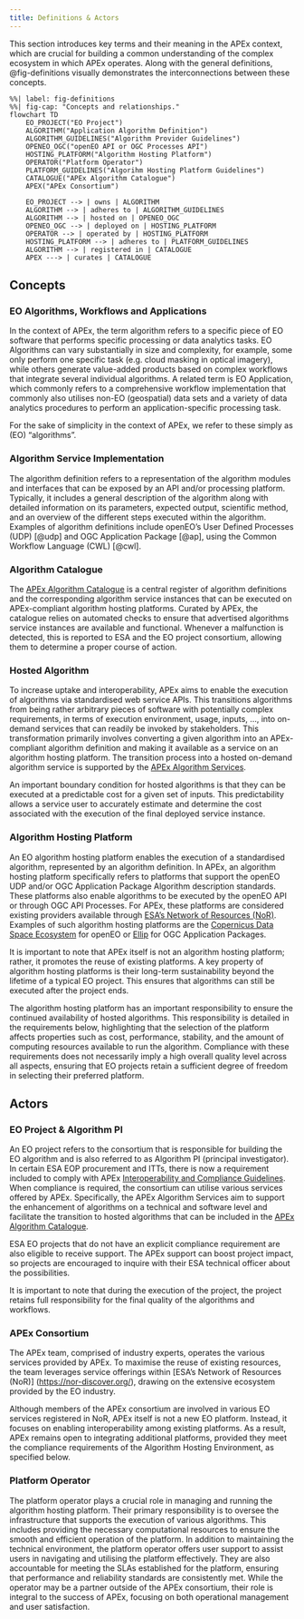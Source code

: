 ```yaml
---
title: Definitions & Actors
---
```


This section introduces key terms and their meaning in the APEx context, which are crucial for building a common
understanding of the complex ecosystem in which APEx operates. Along with the general definitions, @fig-definitions
visually demonstrates the interconnections between these concepts.

```mermaid
%%| label: fig-definitions
%%| fig-cap: "Concepts and relationships."
flowchart TD
    EO_PROJECT("EO Project")
    ALGORITHM("Application Algorithm Definition")
    ALGORITHM_GUIDELINES("Algorithm Provider Guidelines")
    OPENEO_OGC("openEO API or OGC Processes API")
    HOSTING_PLATFORM("Algorithm Hosting Platform")
    OPERATOR("Platform Operator")
    PLATFORM_GUIDELINES("Algorihm Hosting Platform Guidelines")
    CATALOGUE("APEx Algorithm Catalogue")
    APEX("APEx Consortium")

    EO_PROJECT --> | owns | ALGORITHM
    ALGORITHM --> | adheres to | ALGORITHM_GUIDELINES
    ALGORITHM --> | hosted on | OPENEO_OGC
    OPENEO_OGC --> | deployed on | HOSTING_PLATFORM
    OPERATOR --> | operated by | HOSTING_PLATFORM
    HOSTING_PLATFORM --> | adheres to | PLATFORM_GUIDELINES
    ALGORITHM --> | registered in | CATALOGUE
    APEX ---> | curates | CATALOGUE
```

## Concepts

### EO Algorithms, Workflows and Applications

In the context of APEx, the term algorithm refers to a specific piece of EO software that performs specific processing
or data analytics tasks. EO Algorithms can vary substantially in size and complexity, for example, some only perform one
specific task (e.g. cloud masking in optical imagery), while others generate value-added products based on complex
workflows that integrate several individual algorithms. A related term is EO Application, which commonly refers to a
comprehensive workflow implementation that commonly also utilises non-EO (geospatial) data sets and a variety of data
analytics procedures to perform an application-specific processing task.

For the sake of simplicity in the context of APEx, we refer to these simply as (EO) “algorithms”.

### Algorithm Service Implementation

The algorithm definition refers to a representation of the algorithm modules and interfaces that can be exposed by an
API and/or processing platform. Typically, it includes a general description of the algorithm along with detailed
information on its parameters, expected output, scientific method, and an overview of the different steps executed
within the algorithm. Examples of algorithm definitions include openEO’s User Defined Processes (UDP) [@udp] and OGC
Application Package [@ap], using the Common Workflow Language (CWL) [@cwl].

### Algorithm Catalogue

The [APEx Algorithm Catalogue](https://algorithm-catalogue.apex.esa.int/) is a central register of algorithm definitions
and the corresponding algorithm service instances that can be executed on APEx-compliant algorithm hosting platforms.
Curated by APEx, the catalogue relies on automated checks to ensure that advertised algorithms service instances are
available and functional. Whenever a malfunction is detected, this is reported to ESA and the EO project consortium,
allowing them to determine a proper course of action.

### Hosted Algorithm

To increase uptake and interoperability, APEx aims to enable the execution of algorithms via standardised web service
APIs. This transitions algorithms from being rather arbitrary pieces of software with potentially complex requirements,
in terms of execution environment, usage, inputs, …, into on-demand services that can readily be invoked by
stakeholders. This transformation primarily involves converting a given algorithm into an APEx-compliant algorithm
definition and making it available as a service on an algorithm hosting platform. The transition process into a hosted
on-demand algorithm service is supported by the [APEx Algorithm Services](../propagation/index.qmd).

An important boundary condition for hosted algorithms is that they can be executed at a predictable cost for a given set
of inputs. This predictability allows a service user to accurately estimate and determine the cost associated with the
execution of the final deployed service instance.

### Algorithm Hosting Platform

An EO algorithm hosting platform enables the execution of a standardised algorithm, represented by an algorithm
definition. In APEx, an algorithm hosting platform specifically refers to platforms that support the openEO UDP and/or
OGC Application Package Algorithm description standards. These platforms also enable algorithms to be executed by the
openEO API or through OGC API Processes. For APEx, these platforms are considered existing providers available through
[ESA’s Network of Resources (NoR)](https://nor-discover.org/). Examples of such algorithm hosting platforms are the
[Copernicus Data Space Ecosystem](https://dataspace.copernicus.eu/analyse/openeo) for openEO
or [Ellip](https://ellip.terradue.com/) for OGC Application Packages.

It is important to note that APEx itself is not an algorithm hosting platform; rather, it promotes the reuse of existing
platforms. A key property of algorithm hosting platforms is their long-term sustainability beyond the lifetime of a
typical EO project. This ensures that algorithms can still be executed after the project ends.

The algorithm hosting platform has an important responsibility to ensure the continued availability of hosted
algorithms. This responsibility is detailed in the requirements below, highlighting that the selection of the platform
affects properties such as cost, performance, stability, and the amount of computing resources available to run the
algorithm. Compliance with these requirements does not necessarily imply a high overall quality level across all
aspects, ensuring that EO projects retain a sufficient degree of freedom in selecting their preferred platform.

## Actors

### EO Project & Algorithm PI

An EO project refers to the consortium that is responsible for building the EO algorithm and is also referred to as
Algorithm PI (principal investigator). In certain ESA EOP procurement and ITTs, there is now a requirement included to
comply with APEx [Interoperability and Compliance Guidelines](../interoperability/index.md). When compliance is
required, the consortium can utilise various services offered by APEx. Specifically, the APEx Algorithm Services aim to
support the enhancement of algorithms on a technical and software level and facilitate the transition to hosted
algorithms that can be included in the [APEx Algorithm Catalogue](https://algorithm-catalogue.apex.esa.int/).

ESA EO projects that do not have an explicit compliance requirement are also eligible to receive support. The APEx
support can boost project impact, so projects are encouraged to inquire with their ESA technical officer about the
possibilities.

It is important to note that during the execution of the project, the project retains full responsibility for the final
quality of the algorithms and workflows.

### APEx Consortium

The APEx team, comprised of industry experts, operates the various services provided by APEx. To maximise the reuse of
existing resources, the team leverages service offerings within [ESA’s Network of Resources (NoR)]
(<https://nor-discover.org/>), drawing on the extensive ecosystem provided by the EO industry.

Although members of the APEx consortium are involved in various EO services registered in NoR, APEx itself is not a new
EO platform. Instead, it focuses on enabling interoperability among existing platforms. As a result, APEx remains open
to integrating additional platforms, provided they meet the compliance requirements of the Algorithm Hosting
Environment, as specified below.

### Platform Operator

The platform operator plays a crucial role in managing and running the algorithm hosting platform. Their primary
responsibility is to oversee the infrastructure that supports the execution of various algorithms. This includes
providing the necessary computational resources to ensure the smooth and efficient operation of the platform. In
addition to maintaining the technical environment, the platform operator offers user support to assist users in
navigating and utilising the platform effectively. They are also accountable for meeting the SLAs established for the
platform, ensuring that performance and reliability standards are consistently met. While the operator may be a partner
outside of the APEx consortium, their role is integral to the success of APEx, focusing on both operational management
and user satisfaction.
